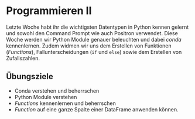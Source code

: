 # Programmieren II

Letzte Woche habt ihr die wichtigsten Datentypen in Python kennen gelernt und sowohl den Command Prompt wie auch Positron verwendet. Diese Woche werden wir Python Module genauer beleuchten und dabei *conda* kennenlernen. Zudem widmen wir uns dem Erstellen von Funktionen (*Functions*), Fallunterscheidungen (`if` und `else`) sowie dem Erstellen von Zufallszahlen.

:::{.callout-note}
## Übungsziele

- Conda verstehen und beherrschen
- Python Module verstehen
- *Functions* kennenlernen und beherrschen
- *Function* auf eine ganze Spalte einer DataFrame anwenden können.
:::

<!--
Die Slides zur heutigen Vorlesung findet ihr hier: 

<iframe src="https://modul-agi.github.io/slides/ProgrammierenII" style="border:0px #ffffff none;" name="myiFrame" scrolling="no" frameborder="1" marginheight="0px" marginwidth="0px" height="400px" width="100%" allowfullscreen></iframe>

In einem neuen Fenster öffnen: [modul-agi.github.io/slides](https://modul-agi.github.io/slides)

-->
